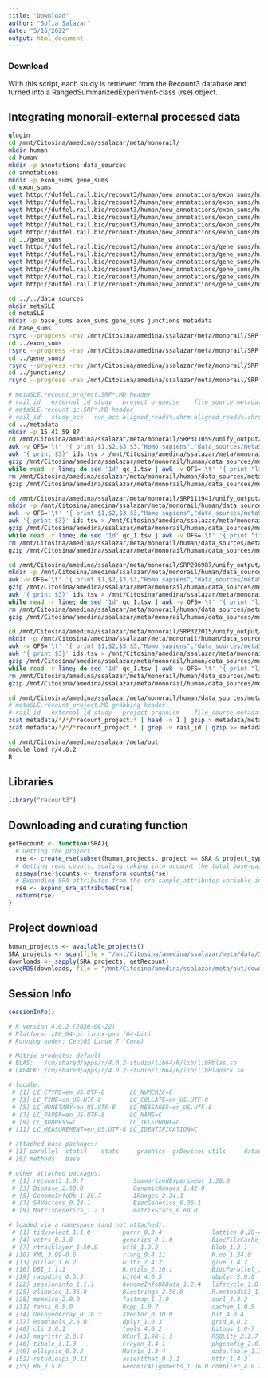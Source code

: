 ```yaml
---
title: "Download"
author: "Sofia Salazar"
date: "5/16/2022"
output: html_document
---
```


### Download

With this script, each study is retrieved from the Recount3 database and turned into a RangedSummarizedExperiment-class (rse) object.

## Integrating monorail-external processed data

```bash
qlogin
cd /mnt/Citosina/amedina/ssalazar/meta/monorail/
mkdir human
cd human
mkdir -p annotations data_sources
cd annotations
mkdir -p exon_sums gene_sums
cd exon_sums
wget http://duffel.rail.bio/recount3/human/new_annotations/exon_sums/human.exon_sums.G029.gtf.gz
wget http://duffel.rail.bio/recount3/human/new_annotations/exon_sums/human.exon_sums.G026.gtf.gz
wget http://duffel.rail.bio/recount3/human/new_annotations/exon_sums/human.exon_sums.R109.gtf.gz
wget http://duffel.rail.bio/recount3/human/new_annotations/exon_sums/human.exon_sums.F006.gtf.gz
wget http://duffel.rail.bio/recount3/human/new_annotations/exon_sums/human.exon_sums.SIRV.gtf.gz
wget http://duffel.rail.bio/recount3/human/new_annotations/exon_sums/human.exon_sums.ERCC.gtf.gz
cd ../gene_sums
wget http://duffel.rail.bio/recount3/human/new_annotations/gene_sums/human.gene_sums.G029.gtf.gz
wget http://duffel.rail.bio/recount3/human/new_annotations/gene_sums/human.gene_sums.G026.gtf.gz
wget http://duffel.rail.bio/recount3/human/new_annotations/gene_sums/human.gene_sums.R109.gtf.gz
wget http://duffel.rail.bio/recount3/human/new_annotations/gene_sums/human.gene_sums.F006.gtf.gz
wget http://duffel.rail.bio/recount3/human/new_annotations/gene_sums/human.gene_sums.SIRV.gtf.gz
wget http://duffel.rail.bio/recount3/human/new_annotations/gene_sums/human.gene_sums.ERCC.gtf.gz

cd ../../data_sources
mkdir metaSLE
cd metaSLE
mkdir -p base_sums exon_sums gene_sums junctions metadata
cd base_sums
rsync --progress -rav /mnt/Citosina/amedina/ssalazar/meta/monorail/SRP*/pump_output/SRR*/*.all.bw .
cd ../exon_sums
rsync --progress -rav /mnt/Citosina/amedina/ssalazar/meta/monorail/SRP*/unify_output/unify/SRP*.unify/exon_sums_per_study/* .
cd ../gene_sums/
rsync --progress -rav /mnt/Citosina/amedina/ssalazar/meta/monorail/SRP*/unify_output/unify/SRP*.unify/gene_sums_per_study/* .
cd ../junctions/
rsync --progress -rav /mnt/Citosina/amedina/ssalazar/meta/monorail/SRP*/unify_output/unify/SRP*.unify/junction_counts_per_study/* .

# metaSLE.recount_project.SRP*.MD header
# rail_id	external_id	study	project	organism	file_source	metadata_source	date_processed
# metaSLE.recount_qc.SRP*.MD header
# rail_id	study_acc	run_acc	aligned_reads%.chrm	aligned_reads%.chrx	aligned_reads%.chry	bc_auc.all_reads_all_bases	bc_auc.all_reads_annotated_bases	bc_auc.unique_reads_all_bases	bc_auc.unique_reads_annotated_bases	bc_auc.all_%	bc_auc.unique_%	bc_frag.count	bc_frag.kallisto_count	bc_frag.kallisto_mean_length	bc_frag.mean_length	bc_frag.mode_length	bc_frag.mode_length_count	exon_fc.all_%	exon_fc.unique_%	exon_fc_count_all.total	exon_fc_count_all.assigned	exon_fc_count_unique.total	exon_fc_count_unique.assigned	gene_fc.all_%	gene_fc.unique_%	gene_fc_count_all.total	gene_fc_count_all.assigned	gene_fc_count_unique.total	gene_fc_count_unique.assigned	intron_sum	intron_sum_%	star.%_of_chimeric_reads	star.%_of_chimeric_reads2	star.%_of_reads_mapped_to_multiple_loci	star.%_of_reads_mapped_to_multiple_loci2	star.%_of_reads_mapped_to_too_many_loci	star.%_of_reads_mapped_to_too_many_loci2	star.%_of_reads_unmapped:_other	star.%_of_reads_unmapped:_other2	star.%_of_reads_unmapped:_too_many_mismatches	star.%_of_reads_unmapped:_too_many_mismatches2	star.%_of_reads_unmapped:_too_short	star.%_of_reads_unmapped:_too_short2	star.all_mapped_reads	star.all_mapped_reads2	star.average_input_read_length	star.average_input_read_length2	star.average_mapped_length	star.average_mapped_length2	star.deletion_average_length	star.deletion_average_length2	star.deletion_rate_per_base	star.deletion_rate_per_base2	star.insertion_average_length	star.insertion_average_length2	star.insertion_rate_per_base	star.insertion_rate_per_base2	star.mapping_speed,_million_of_reads_per_hour	star.mapping_speed,_million_of_reads_per_hour2	star.mismatch_rate_per_base,_%	star.mismatch_rate_per_base,_%2	star.number_of_chimeric_reads	star.number_of_chimeric_reads2	star.number_of_input_reads	star.number_of_input_reads2	star.number_of_reads_mapped_to_multiple_loci	star.number_of_reads_mapped_to_multiple_loci2	star.number_of_reads_mapped_to_too_many_loci	star.number_of_reads_mapped_to_too_many_loci2	star.number_of_reads_unmapped:_other	star.number_of_reads_unmapped:_other2	star.number_of_reads_unmapped:_too_many_mismatches	star.number_of_reads_unmapped:_too_many_mismatches2	star.number_of_reads_unmapped:_too_short	star.number_of_reads_unmapped:_too_short2	star.number_of_splices:_at/ac	star.number_of_splices:_at/ac2	star.number_of_splices:_annotated_(sjdb)	star.number_of_splices:_annotated_(sjdb)2	star.number_of_splices:_gc/ag	star.number_of_splices:_gc/ag2	star.number_of_splices:_gt/ag	star.number_of_splices:_gt/ag2	star.number_of_splices:_non-canonical	star.number_of_splices:_non-canonical2	star.number_of_splices:_total	star.number_of_splices:_total2	star.uniquely_mapped_reads_%	star.uniquely_mapped_reads_%2	star.uniquely_mapped_reads_number	star.uniquely_mapped_reads_number2	junction_count	junction_coverage	junction_avg_coverage	star.number_of_input_reads_both	star.all_mapped_reads_both	star.number_of_chimeric_reads_both	star.number_of_reads_mapped_to_multiple_loci_both	star.number_of_reads_mapped_to_too_many_loci_both	star.number_of_reads_unmapped:_other_both	star.number_of_reads_unmapped:_too_many_mismatches_both	star.number_of_reads_unmapped:_too_short_both	star.uniquely_mapped_reads_number_both	star.%_mapped_reads_both	star.%_chimeric_reads_both	star.%_reads_mapped_to_multiple_loci_both	star.%_reads_mapped_to_too_many_loci_both	star.%_reads_unmapped:_other_both	star.%_reads_unmapped:_too_many_mismatches_both	star.%_reads_unmapped:_too_short_both	star.uniquely_mapped_reads_%_both
cd ../metadata
mkdir -p 15 41 59 87
cd /mnt/Citosina/amedina/ssalazar/meta/monorail/SRP311059/unify_output/unify/SRP311059.unify
awk -v OFS='\t' '{ print $1,$2,$3,$3,"Homo sapiens","data_sources/metaSLE","data_sources/metaSLE","2022-05-30"} ' samples.tsv | sed '1d' >> /mnt/Citosina/amedina/ssalazar/meta/monorail/human/data_sources/metaSLE/metadata/59/SRP311059/metaSLE.recount_project.SRP311059.MD
awk '{ print $3}' ids.tsv > /mnt/Citosina/amedina/ssalazar/meta/monorail/human/data_sources/metaSLE/metadata/59/SRP311059/rail-ids.tsv
gzip /mnt/Citosina/amedina/ssalazar/meta/monorail/human/data_sources/metaSLE/metadata/59/SRP311059/metaSLE.recount_project.SRP311059.MD
while read -r line; do sed '1d' qc_1.tsv | awk -v OFS='\t' '{ print "line",$0}' >> /mnt/Citosina/amedina/ssalazar/meta/monorail/human/data_sources/metaSLE/metadata/59/SRP311059/metaSLE.recount_qc.SRP311059.MD; sed -i "s/line/$line/g" /mnt/Citosina/amedina/ssalazar/meta/monorail/human/data_sources/metaSLE/metadata/59/SRP311059/metaSLE.recount_qc.SRP311059.MD; done </mnt/Citosina/amedina/ssalazar/meta/monorail/human/data_sources/metaSLE/metadata/59/SRP311059/rail-ids.tsv
rm /mnt/Citosina/amedina/ssalazar/meta/monorail/human/data_sources/metaSLE/metadata/59/SRP311059/rail-ids.tsv
gzip /mnt/Citosina/amedina/ssalazar/meta/monorail/human/data_sources/metaSLE/metadata/59/SRP311059/metaSLE.recount_qc.SRP311059.MD

cd /mnt/Citosina/amedina/ssalazar/meta/monorail/SRP111941/unify_output/unify/SRP111941.unify
mkdir -p /mnt/Citosina/amedina/ssalazar/meta/monorail/human/data_sources/metaSLE/metadata/41/SRP111941
awk -v OFS='\t' '{ print $1,$2,$3,$3,"Homo sapiens","data_sources/metaSLE","data_sources/metaSLE","2022-05-30"} ' samples.tsv | sed '1d' >> /mnt/Citosina/amedina/ssalazar/meta/monorail/human/data_sources/metaSLE/metadata/41/SRP111941/metaSLE.recount_project.SRP111941.MD
awk '{ print $3}' ids.tsv > /mnt/Citosina/amedina/ssalazar/meta/monorail/human/data_sources/metaSLE/metadata/41/SRP111941/rail-ids.tsv
gzip /mnt/Citosina/amedina/ssalazar/meta/monorail/human/data_sources/metaSLE/metadata/41/SRP111941/metaSLE.recount_project.SRP111941.MD
while read -r line; do sed '1d' qc_1.tsv | awk -v OFS='\t' '{ print "line",$0}' >> /mnt/Citosina/amedina/ssalazar/meta/monorail/human/data_sources/metaSLE/metadata/41/SRP111941/metaSLE.recount_qc.SRP111941.MD; sed -i "s/line/$line/g" /mnt/Citosina/amedina/ssalazar/meta/monorail/human/data_sources/metaSLE/metadata/41/SRP111941/metaSLE.recount_qc.SRP111941.MD; done </mnt/Citosina/amedina/ssalazar/meta/monorail/human/data_sources/metaSLE/metadata/41/SRP111941/rail-ids.tsv
rm /mnt/Citosina/amedina/ssalazar/meta/monorail/human/data_sources/metaSLE/metadata/41/SRP111941/rail-ids.tsv
gzip /mnt/Citosina/amedina/ssalazar/meta/monorail/human/data_sources/metaSLE/metadata/41/SRP111941/metaSLE.recount_qc.SRP111941.MD

cd /mnt/Citosina/amedina/ssalazar/meta/monorail/SRP296987/unify_output/unify/SRP296987.unify
mkdir -p /mnt/Citosina/amedina/ssalazar/meta/monorail/human/data_sources/metaSLE/metadata/87/SRP296987
awk -v OFS='\t' '{ print $1,$2,$3,$3,"Homo sapiens","data_sources/metaSLE","data_sources/metaSLE","2022-05-30"} ' samples.tsv | sed '1d' >> /mnt/Citosina/amedina/ssalazar/meta/monorail/human/data_sources/metaSLE/metadata/87/SRP296987/metaSLE.recount_project.SRP296987.MD
gzip /mnt/Citosina/amedina/ssalazar/meta/monorail/human/data_sources/metaSLE/metadata/87/SRP296987/metaSLE.recount_project.SRP296987.MD
awk '{ print $3}' ids.tsv > /mnt/Citosina/amedina/ssalazar/meta/monorail/human/data_sources/metaSLE/metadata/87/SRP296987/rail-ids.tsv
while read -r line; do sed '1d' qc_1.tsv | awk -v OFS='\t' '{ print "line",$0}' >> /mnt/Citosina/amedina/ssalazar/meta/monorail/human/data_sources/metaSLE/metadata/87/SRP296987/metaSLE.recount_qc.SRP296987.MD; sed -i "s/line/$line/g" /mnt/Citosina/amedina/ssalazar/meta/monorail/human/data_sources/metaSLE/metadata/87/SRP296987/metaSLE.recount_qc.SRP296987.MD; done </mnt/Citosina/amedina/ssalazar/meta/monorail/human/data_sources/metaSLE/metadata/87/SRP296987/rail-ids.tsv
rm /mnt/Citosina/amedina/ssalazar/meta/monorail/human/data_sources/metaSLE/metadata/87/SRP296987/rail-ids.tsv
gzip /mnt/Citosina/amedina/ssalazar/meta/monorail/human/data_sources/metaSLE/metadata/87/SRP296987/metaSLE.recount_qc.SRP296987.MD

cd /mnt/Citosina/amedina/ssalazar/meta/monorail/SRP322015/unify_output/unify/SRP322015.unify
mkdir -p /mnt/Citosina/amedina/ssalazar/meta/monorail/human/data_sources/metaSLE/metadata/15/SRP322015
awk -v OFS='\t' '{ print $1,$2,$3,$3,"Homo sapiens","data_sources/metaSLE","data_sources/metaSLE","2022-05-30"} ' samples.tsv | sed '1d' >> /mnt/Citosina/amedina/ssalazar/meta/monorail/human/data_sources/metaSLE/metadata/15/SRP322015/metaSLE.recount_project.SRP322015.MD
awk '{ print $3}' ids.tsv > /mnt/Citosina/amedina/ssalazar/meta/monorail/human/data_sources/metaSLE/metadata/15/SRP322015/rail-ids.tsv
gzip /mnt/Citosina/amedina/ssalazar/meta/monorail/human/data_sources/metaSLE/metadata/15/SRP322015/metaSLE.recount_project.SRP322015.MD
while read -r line; do sed '1d' qc_1.tsv | awk -v OFS='\t' '{ print "line",$0}' >> /mnt/Citosina/amedina/ssalazar/meta/monorail/human/data_sources/metaSLE/metadata/15/SRP322015/metaSLE.recount_qc.SRP322015.MD; sed -i "s/line/$line/g" /mnt/Citosina/amedina/ssalazar/meta/monorail/human/data_sources/metaSLE/metadata/15/SRP322015/metaSLE.recount_qc.SRP322015.MD; done </mnt/Citosina/amedina/ssalazar/meta/monorail/human/data_sources/metaSLE/metadata/15/SRP322015/rail-ids.tsv
rm /mnt/Citosina/amedina/ssalazar/meta/monorail/human/data_sources/metaSLE/metadata/15/SRP322015/rail-ids.tsv
gzip /mnt/Citosina/amedina/ssalazar/meta/monorail/human/data_sources/metaSLE/metadata/15/SRP322015/metaSLE.recount_qc.SRP322015.MD

cd /mnt/Citosina/amedina/ssalazar/meta/monorail/human/data_sources/metaSLE
# metaSLE.recount_project.MD grabbing header:
# rail_id	external_id	study	project	organism	file_source	metadata_source	date_processed
zcat metadata/*/*/*recount_project.* | head -n 1 | gzip > metadata/metaSLE.recount_project.MD.gz
zcat metadata/*/*/*recount_project.* | grep -v rail_id | gzip >> metadata/metaSLE.recount_project.MD.gz
```


```bash
cd /mnt/Citosina/amedina/ssalazar/meta/out
module load r/4.0.2
R
```

## Libraries

```r
library("recount3")
```


## Downloading and curating function

```r
getRecount <- function(SRA){
  # Getting the project
  rse <- create_rse(subset(human_projects, project == SRA & project_type == "data_sources"))
  # Getting read counts, scaling taking into account the total base-pair coverage for the given sample by using the area under the coverage (AUC).
  assays(rse)$counts <- transform_counts(rse)
  # Expanding SRA attributes from the sra.sample_attributes variable in the colData() slot of the RangedSummarizedExperiment-class produced by create_rse().
  rse <- expand_sra_attributes(rse)
  return(rse)
}
```

## Project download

```r
human_projects <- available_projects()
SRA_projects <- scan(file = "/mnt/Citosina/amedina/ssalazar/meta/data/SRA-IDs.txt", character(), sep=",")
downloads <- sapply(SRA_projects, getRecount)
saveRDS(downloads, file = "/mnt/Citosina/amedina/ssalazar/meta/out/downloads.xz", compress="xz")
```

## Session Info

```r
sessionInfo()

# R version 4.0.2 (2020-06-22)
# Platform: x86_64-pc-linux-gnu (64-bit)
# Running under: CentOS Linux 7 (Core)

# Matrix products: default
# BLAS:   /cm/shared/apps/r/4.0.2-studio/lib64/R/lib/libRblas.so
# LAPACK: /cm/shared/apps/r/4.0.2-studio/lib64/R/lib/libRlapack.so

# locale:
 # [1] LC_CTYPE=en_US.UTF-8       LC_NUMERIC=C              
 # [3] LC_TIME=en_US.UTF-8        LC_COLLATE=en_US.UTF-8    
 # [5] LC_MONETARY=en_US.UTF-8    LC_MESSAGES=en_US.UTF-8   
 # [7] LC_PAPER=en_US.UTF-8       LC_NAME=C                 
 # [9] LC_ADDRESS=C               LC_TELEPHONE=C            
# [11] LC_MEASUREMENT=en_US.UTF-8 LC_IDENTIFICATION=C       

# attached base packages:
# [1] parallel  stats4    stats     graphics  grDevices utils     datasets 
# [8] methods   base     

# other attached packages:
 # [1] recount3_1.0.7              SummarizedExperiment_1.20.0
 # [3] Biobase_2.50.0              GenomicRanges_1.42.0       
 # [5] GenomeInfoDb_1.26.7         IRanges_2.24.1             
 # [7] S4Vectors_0.28.1            BiocGenerics_0.36.1        
 # [9] MatrixGenerics_1.2.1        matrixStats_0.60.0         

# loaded via a namespace (and not attached):
 # [1] tidyselect_1.1.0         purrr_0.3.4              lattice_0.20-41         
 # [4] vctrs_0.3.8              generics_0.1.0           BiocFileCache_1.14.0    
 # [7] rtracklayer_1.50.0       utf8_1.2.2               blob_1.2.1              
# [10] XML_3.99-0.6             rlang_0.4.11             R.oo_1.24.0             
# [13] pillar_1.6.2             withr_2.4.2              glue_1.4.2              
# [16] DBI_1.1.1                R.utils_2.10.1           BiocParallel_1.24.1     
# [19] rappdirs_0.3.3           bit64_4.0.5              dbplyr_2.0.0            
# [22] sessioninfo_1.1.1        GenomeInfoDbData_1.2.4   lifecycle_1.0.0         
# [25] zlibbioc_1.36.0          Biostrings_2.58.0        R.methodsS3_1.8.1       
# [28] memoise_2.0.0            fastmap_1.1.0            curl_4.3.2              
# [31] fansi_0.5.0              Rcpp_1.0.7               cachem_1.0.5            
# [34] DelayedArray_0.16.3      XVector_0.30.0           bit_4.0.4               
# [37] Rsamtools_2.6.0          dplyr_1.0.3              grid_4.0.2              
# [40] cli_3.0.1                tools_4.0.2              bitops_1.0-7            
# [43] magrittr_2.0.1           RCurl_1.98-1.3           RSQLite_2.2.7           
# [46] tibble_3.1.3             crayon_1.4.1             pkgconfig_2.0.3         
# [49] ellipsis_0.3.2           Matrix_1.3-4             data.table_1.14.0       
# [52] rstudioapi_0.13          assertthat_0.2.1         httr_1.4.2              
# [55] R6_2.5.0                 GenomicAlignments_1.26.0 compiler_4.0.2
```

